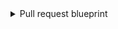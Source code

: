<details>
<summary>Pull request blueprint</summary>

```json showLineNumbers
{
  "identifier": "azureDevopsPullRequest",
  "title": "Pull Request",
  "icon": "AzureDevops",
  "schema": {
    "properties": {
      "status": {
        "title": "Status",
        "type": "string",
        "enum": [
          "completed",
          "abandoned",
          "active"
        ],
        "enumColors": {
          "completed": "yellow",
          "abandoned": "red",
          "active": "green"
        }
      },
      "createdAt": {
        "title": "Create At",
        "type": "string",
        "format": "date-time"
      },
      "link": {
        "title": "Link",
        "format": "url",
        "type": "string"
      },
      "leadTimeHours": {
        "title": "Lead Time in hours",
        "type": "number"
      }
    },
    "required": []
  },
  "mirrorProperties": {},
  "calculationProperties": {},
  "aggregationProperties": {},
  "relations": {
    "service": {
      "title": "Service",
      "target": "service",
      "required": false,
      "many": false
    },
    "creator": {
      "title": "Creator",
      "target": "azureDevopsUser",
      "required": false,
      "many": false
    },
    "reviewers": {
      "title": "Reviewers",
      "target": "azureDevopsUser",
      "required": false,
      "many": true
    }
  }
}
```

</details>
